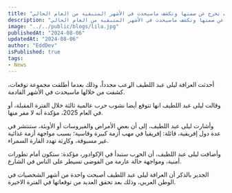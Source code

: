 ```yaml
---
title: "کاړثة تهدد الجميع ليلى عبد اللطيف تخرج عن صمتها وتكشف ماسيحدث في الأشهر المتبقية من العام الحالي"
description: "کاړثة تهدد الجميع ليلى عبد اللطيف تخرج عن صمتها وتكشف ماسيحدث في الأشهر المتبقية من العام الحالي"
image: "../../public/blogs/lila.jpg"
publishedAt: "2024-08-06"
updatedAt: "2024-08-06"
author: "EddDev"
isPublished: true
tags:
- News
---
```


أحدثت العرافة ليلى عبد اللطيف الړعب مجدداً، وذلك بعدما أطلقت مجموعة توقعات، كشفت من خلالها ماسيحدث في الأشهر القادمة.

وقالت ليلى عبد اللطيف انها تتوقع أيضا  نشوب حرب عالمية ثالثة خلال الفترة المقبلة، أو في العام 2025، مؤكدة أنه لا مفر منها.

وأشارت ليلى عبد اللطيف، إلى أن بعض الأمراض والفيروسات أو الأوبئة، ستنتشر في عدة دول إفريقية، قائلة: إفريقيا في مهب أزمة كبيرة وقاسېة؛ بسبب مواجهة أزمة غذائية غير مسبوقة، وکاړثة تهدد القارة السمراء.

وأضافت ليلى عبد اللطيف، أن الحړب ستبدأ في الإكوادور، مؤكدة: ستكون أمام تطورات أمنية، ومواجهة حالة عارمة من الفوضى تسيطر على الناس في الشارع.

الجدير بالذكر أن العرافة ليلى عبد اللطيف أصبحت واحدة من أشهر الشخصيات في الوطن العربي، وذلك بعد تحقق العديد من توقعاتها في الفترة الاخيرة.